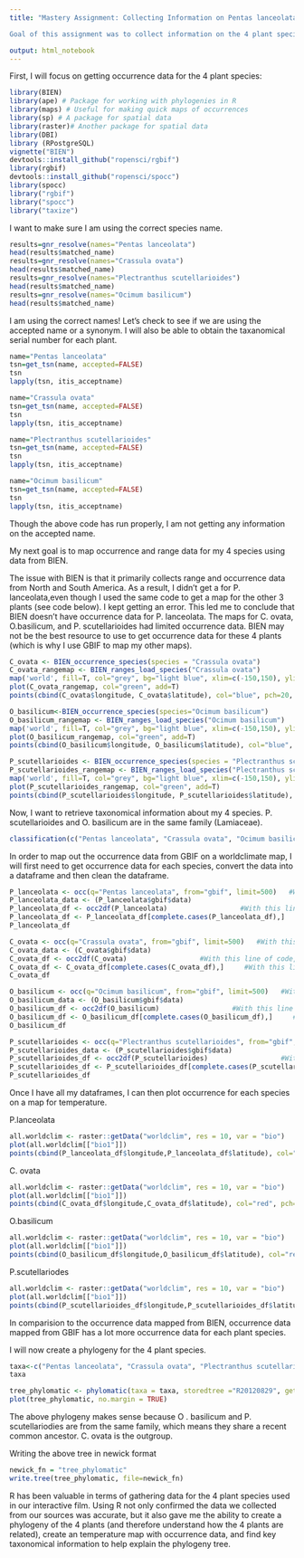```yaml
---
title: "Mastery Assignment: Collecting Information on Pentas lanceolata, Crassula ovata, Plectranthus scutellarioides, Ocimum basilicum

Goal of this assignment was to collect information on the 4 plant species that will be the "stars" of our interactive film. I collected occurrence data, range data, mapped occurrence data on climate map, phylogenized the 4 species, checked to see if I am using the correct species names,etc. I used packages from multiple portfolios. 

output: html_notebook
---
```

First, I will focus on getting occurrence data for the 4 plant species: 
```r
library(BIEN)
library(ape) # Package for working with phylogenies in R
library(maps) # Useful for making quick maps of occurrences
library(sp) # A package for spatial data
library(raster)# Another package for spatial data 
library(DBI)
library (RPostgreSQL)
vignette("BIEN")
devtools::install_github("ropensci/rgbif")
library(rgbif)
devtools::install_github("ropensci/spocc")
library(spocc)
library("rgbif")
library("spocc")
library("taxize")
```

I want to make sure I am using the correct species name.
```r
results=gnr_resolve(names="Pentas lanceolata")
head(results$matched_name)
results=gnr_resolve(names="Crassula ovata")
head(results$matched_name)
results=gnr_resolve(names="Plectranthus scutellarioides")
head(results$matched_name)
results=gnr_resolve(names="Ocimum basilicum")
head(results$matched_name)
```
I am using the correct names! Let's check to see if we are using the accepted name or a synonym. I will also be able to obtain the taxanomical serial number for each plant.

```r
name="Pentas lanceolata"  
tsn=get_tsn(name, accepted=FALSE)
tsn
lapply(tsn, itis_acceptname)

name="Crassula ovata"  
tsn=get_tsn(name, accepted=FALSE)
tsn
lapply(tsn, itis_acceptname)

name="Plectranthus scutellarioides"  
tsn=get_tsn(name, accepted=FALSE)
tsn
lapply(tsn, itis_acceptname)

name="Ocimum basilicum"  
tsn=get_tsn(name, accepted=FALSE)
tsn
lapply(tsn, itis_acceptname)


```
Though the above code has run properly, I am not getting any information on the accepted name. 


My next goal is to map occurrence and range data for my 4 species using data from BIEN. 

The issue with BIEN is that it primarily collects range and occurrence data from North and South America. As a result, I didn't get a for P. lanceolata,even though I used the same code to get a map for the other 3 plants (see code below). I kept getting an error. This led me to conclude that BIEN doesn't have occurrence data for P. lanceolata. The maps for C. ovata, O.basilicum, and P. scutellarioides had limited occurrence data. BIEN may not be the best resource to use to get occurrence data for these 4 plants (which is why I use GBIF to map my other maps). 


```r
C_ovata <- BIEN_occurrence_species(species = "Crassula ovata")
C_ovata_rangemap <- BIEN_ranges_load_species("Crassula ovata")
map('world', fill=T, col="grey", bg="light blue", xlim=c(-150,150), ylim=c(-60,100))
plot(C_ovata_rangemap, col="green", add=T)
points(cbind(C_ovata$longitude, C_ovata$latitude), col="blue", pch=20, cex=1)
```

```r
O_basilicum<-BIEN_occurrence_species(species="Ocimum basilicum")
O_basilicum_rangemap <- BIEN_ranges_load_species("Ocimum basilicum")
map('world', fill=T, col="grey", bg="light blue", xlim=c(-150,150), ylim=c(-60,100))
plot(O_basilicum_rangemap, col="green", add=T)
points(cbind(O_basilicum$longitude, O_basilicum$latitude), col="blue", pch=20, cex=1)
```

```r
P_scutellarioides <- BIEN_occurrence_species(species = "Plectranthus scutellarioides")
P_scutellarioides_rangemap <- BIEN_ranges_load_species("Plectranthus scutellarioides")
map('world', fill=T, col="grey", bg="light blue", xlim=c(-150,150), ylim=c(-60,100))
plot(P_scutellarioides_rangemap, col="green", add=T)
points(cbind(P_scutellarioides$longitude, P_scutellarioides$latitude), col="blue", pch=20, cex=1)
```


Now, I want to retrieve taxonomical information about my 4 species. P. scutellarioides and O. basilicum are in the same family (Lamiaceae). 
```r
classification(c("Pentas lanceolata", "Crassula ovata", "Ocimum basilicum","Plectranthus scutellarioides"), db="itis")
```

In order to map out the occurrence data from GBIF on a worldclimate map, I will first need to get occurrence data for each species, convert the data into a dataframe and then clean the dataframe. 
```r
P_lanceolata <- occ(q="Pentas lanceolata", from="gbif", limit=500)   #With this line of code, I am getting occurrence data
P_lanceolata_data <- (P_lanceolata$gbif$data)
P_lanceolata_df <- occ2df(P_lanceolata)                  #With this line of code, I am converting into dataframe
P_lanceolata_df <- P_lanceolata_df[complete.cases(P_lanceolata_df),]     #With this line of code, I am cleaning the dataframe
P_lanceolata_df

C_ovata <- occ(q="Crassula ovata", from="gbif", limit=500)   #With this line of code, I am getting occurrence data
C_ovata_data <- (C_ovata$gbif$data)
C_ovata_df <- occ2df(C_ovata)                  #With this line of code, I am converting into dataframe
C_ovata_df <- C_ovata_df[complete.cases(C_ovata_df),]     #With this line of code, I am cleaning the dataframe
C_ovata_df

O_basilicum <- occ(q="Ocimum basilicum", from="gbif", limit=500)   #With this line of code, I am getting occurrence data
O_basilicum_data <- (O_basilicum$gbif$data)
O_basilicum_df <- occ2df(O_basilicum)                  #With this line of code, I am converting into dataframe
O_basilicum_df <- O_basilicum_df[complete.cases(O_basilicum_df),]     #With this line of code, I am cleaning the dataframe
O_basilicum_df

P_scutellarioides <- occ(q="Plectranthus scutellarioides", from="gbif", limit=500)   #With this line of code, I am getting occurrence data
P_scutellarioides_data <- (P_scutellarioides$gbif$data)
P_scutellarioides_df <- occ2df(P_scutellarioides)                  #With this line of code, I am converting into dataframe
P_scutellarioides_df <- P_scutellarioides_df[complete.cases(P_scutellarioides_df),]     #With this line of code, I am cleaning the dataframe
P_scutellarioides_df

```


Once I have all my dataframes, I can then plot occurrence for each species on a map for temperature. 

P.lanceolata
```r
all.worldclim <- raster::getData("worldclim", res = 10, var = "bio")
plot(all.worldclim[["bio1"]])
points(cbind(P_lanceolata_df$longitude,P_lanceolata_df$latitude), col="red", pch=20, cex=.8)
```
C. ovata
```r
all.worldclim <- raster::getData("worldclim", res = 10, var = "bio")
plot(all.worldclim[["bio1"]])
points(cbind(C_ovata_df$longitude,C_ovata_df$latitude), col="red", pch=20, cex=.8)
```

O.basilicum
```r
all.worldclim <- raster::getData("worldclim", res = 10, var = "bio")
plot(all.worldclim[["bio1"]])
points(cbind(O_basilicum_df$longitude,O_basilicum_df$latitude), col="red", pch=20, cex=.8)
```

P.scutellariodes
```r
all.worldclim <- raster::getData("worldclim", res = 10, var = "bio")
plot(all.worldclim[["bio1"]])
points(cbind(P_scutellarioides_df$longitude,P_scutellarioides_df$latitude), col="red", pch=20, cex=.8)
```

In comparision to the occurrence data mapped from BIEN, occurrence data mapped from GBIF has a lot more occurrence data for each plant species.

I will now create a phylogeny for the 4 plant species. 
```r
taxa<-c("Pentas lanceolata", "Crassula ovata", "Plectranthus scutellarioides", "Ocimum basilicum")
taxa
```
```r
tree_phylomatic <- phylomatic(taxa = taxa, storedtree ="R20120829", get = 'POST')
plot(tree_phylomatic, no.margin = TRUE)
```

The above phylogeny makes sense because O . basilicum and P. scutellariodies are from the same family, which means they share a recent common ancestor. C. ovata is the outgroup. 

Writing the above tree in newick format 
```r
newick_fn = "tree_phylomatic"
write.tree(tree_phylomatic, file=newick_fn)
```

R has been valuable in terms of gathering data for the 4 plant species used in our interactive film. Using R not only confirmed the data we collected from our sources was accurate, but it also gave me the ability to create a phylogeny of the 4 plants (and therefore understand how the 4 plants are related), create an temperature map with occurrence data, and find key taxonomical information to help explain the phylogeny tree. 




